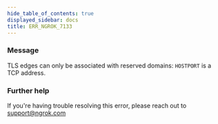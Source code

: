 ```yaml
---
hide_table_of_contents: true
displayed_sidebar: docs
title: ERR_NGROK_7133
---
```




### Message

TLS edges can only be associated with reserved domains: `HOSTPORT` is a TCP address.

<ErrorDetails error="err_ngrok_7133" />

### Further help

If you're having trouble resolving this error, please reach out to [support@ngrok.com](mailto:support@ngrok.com?subject=Help%20with%20ERR_NGROK_7133)
